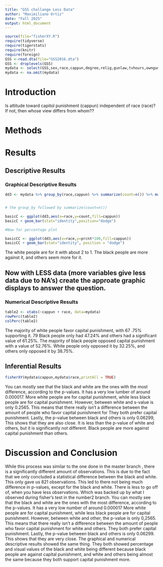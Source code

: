 ```yaml
---
title: "GSS challange Less Data"
author: "Maximiliano Ortiz"
date: "Fall 2025"
output: html_document
---
```




```r
source(file="fisherXY.R")
require(tidyverse)
require(tigerstats)
require(knitr)
require(foreign)
GSS <-read.dta(file="GSS2016.dta")
GSS <- droplevels(GSS)
mydata <- select(GSS,sex,race,cappun,degree,relig,gunlaw,tvhours,owngun,age,wordsum)
mydata <- na.omit(mydata)
```

# Introduction

<!--In this section you explain what you are trying to show.  Where did the data come from?  What is the research or other question you are trying to answer?.  If you skimp in this section expect to be marked down in your grade. Paint a picture of the project a couple of paragraphs is expected!-->

Is attitude toward capitol punishment (cappun) independent of race (race)?
If not, then whose view differs from whom??

# Methods

<!--Decide on your methods:  use "variable analysis" or other appropriate descriptors.  Make sure to choose at least one graphical method and at least one numerical method. Discuss what data manipulations may be needed for example subsetting or other binning procedures and what sort of graphical displays and inferential tools will be used!-->

# Results

<!--Divide this section into two sub-sections:  One for your descriptive  results and one for your inferential results.!-->

## Descriptive Results

### Graphical Descriptive Results

<!--Graphical results here.  Make sure to show your code.  Provide appropriate labels for axes, giving units if possible, and provide a good title for the graph, too.  Use the graphical results to describe the patterns if any that exist in the data as focused toward the research question. Bottom line is to explain the features of the graph that are relevant to conforming or departing to what is expected by your null hypothesis !-->

```r
dd3 <- mydata %>% group_by(race,cappun) %>% summarize(count=n()) %>% mutate(prcnt=count/sum(count))


# the group_by followed by summarize(count=n())

basicC <- ggplot(dd3,aes(x=race,y=count,fill=cappun))
basicC + geom_bar(stat="identity",position="dodge")

#Now for percentage plot

basicCC <- ggplot(dd3,aes(x=race,y=prcnt*100,fill=cappun)) 
basicCC + geom_bar(stat="identity", position = "dodge")
```
  
The white people are for it with about 2 to 1. The black people are more against it, and others seem more for it.

## Now with LESS data (more variables give less data due to NA's) create the approate graphic displays to answer the question.





### Numerical Descriptive Results

<!--Numerical results go here. Use the numerical results to describe the patterns if any that exist in the data as focused toward the research question!-->

```r
table2 <- xtabs(~cappun + race, data=mydata)
rowPerc(table2)
colPerc(table2)
```

The majority of white people favor capital punishment, with 67 .75% supporting it. 79 Black people only had 47.24% and others had a significant value of 61.25%. The majority of black people opposed capital punishment with a value of 52.76%. White people only opposed it by 32.25%, and others only opposed it by 38.75%.

## Inferential Results

<!--State hypothesis clearly.  Make sure your discussion of the inferential test covers all the aspects that the test output produces, such as test statistic, p-value etc.  Make a decision about the null hypothesis, explain the assumptions on which the selected test/procedure was based, and why the chosen procedure satisfys the assumptions and is appropriate to answer the research question!-->

```r
fisherXY(mydata$cappun,mydata$race,printAll = TRUE)
```

You can mostly see that the black and white are the ones with the most difference, according to the p-values. It has a very low lumber of around 0.000017. More white people are for capital punishment, while less black people are for capital punishment. However, between white and s-value is only 0.2565. This means that there really isn't a difference between the amount of people who favor capital punishment for They both prefer capital punishment. Lastly, the p-value between black and others is only 0.06299, This shows that they are also close. It is less than the p-value of white and others, but it is significantly not different. Black people are more against capital punishment than others.


# Discussion and Conclusion

<!--Discussion and conclusion here.  If you found a relationship be sure to consider whether the relationship occurs because one of the variavbles causes the other, or whether they perhasps are related for some other reason.  Watch the chapter 6 videos from the GeorgeTown videos collection.!-->


While this process was similar to the one done in the master branch , there is a significantly different amount of observations. This is due to the fact that we only concluded a statistical difference between the black and white. This only gave us 821 observations. This led to there not being much difference in p-values, except for the black and white. There is less to go off of, when you have less observations. Which was backed up by what I observed during fisher's test in the number2 branch. You can mostly see that the black and white are the ones with the most difference, according to the p-values. It has a very low number of around 0.000017 More white people are for capital punishment, while less black people are for capital punishment. However, between white and other, the p-value is only 0,2565. This means that there really isn't a difference between the amount of people who favor capital punishment for white and others. They both prefer capital punishment. Lastly, the p-value between black and others is only 0.06299. This shows that they are very close. The graphical and numerical descriptive results showed the same thing. They both showed percentage and visual values of the black and white being different because black people are against capital punishment, and white and others being almost the same because they both support capital punishment more.


